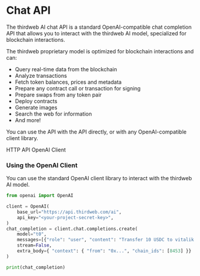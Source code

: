 
# Chat API

The thirdweb AI chat API is a standard OpenAI-compatible chat completion API that allows you to interact with the thirdweb AI model, specialized for blockchain interactions.

The thirdweb proprietary model is optimized for blockchain interactions and can:

- Query real-time data from the blockchain
- Analyze transactions
- Fetch token balances, prices and metadata
- Prepare any contract call or transaction for signing
- Prepare swaps from any token pair
- Deploy contracts
- Generate images
- Search the web for information
- And more!

You can use the API with the API directly, or with any OpenAI-compatible client library.

<Tabs defaultValue="api">
  <TabsList>
    <TabsTrigger value="api">HTTP API</TabsTrigger>
    <TabsTrigger value="openai">OpenAI Client</TabsTrigger>
  </TabsList>
  <TabsContent value="api">
    <EndpointMetadata />
  </TabsContent>
  <TabsContent value="openai">

### Using the OpenAI Client

You can use the standard OpenAI client library to interact with the thirdweb AI model.

```python
from openai import OpenAI

client = OpenAI(
	base_url="https://api.thirdweb.com/ai",
	api_key="<your-project-secret-key>",
)
chat_completion = client.chat.completions.create(
	model="t0",
	messages=[{"role": "user", "content": "Transfer 10 USDC to vitalik.eth"}],
	stream=False,
    extra_body={ "context": { "from": "0x...", "chain_ids": [8453] }}
)

print(chat_completion)
```
  </TabsContent>
</Tabs>